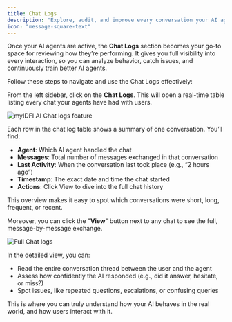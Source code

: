 ```yaml
---
title: Chat Logs
description: "Explore, audit, and improve every conversation your AI agents have."
icon: "message-square-text"
---
```


Once your AI agents are active, the **Chat Logs** section becomes your go-to space for reviewing how they’re performing. It gives you full visibility into every interaction, so you can analyze behavior, catch issues, and continuously train better AI agents.

Follow these steps to navigate and use the Chat Logs effectively:

From the left sidebar, click on the **Chat Logs**. This will open a real-time table listing every chat your agents have had with users.

<img 
  src="../images/chatlogs/chatlogs.webp" 
  alt="myIDFI AI Chat logs feature" 
  className="rounded-xl border-4 border-blue-100 dark:border-blue-300"
/>


Each row in the chat log table shows a summary of one conversation. You’ll find:

- **Agent**: Which AI agent handled the chat
- **Messages**: Total number of messages exchanged in that conversation
- **Last Activity**: When the conversation last took place (e.g., “2 hours ago”)
- **Timestamp**: The exact date and time the chat started
- **Actions**: Click View to dive into the full chat history

This overview makes it easy to spot which conversations were short, long, frequent, or recent.

Moreover, you can click the "**View**" button next to any chat to see the full, message-by-message exchange.

<img 
  src="../images/chatlogs/view_chat.webp" 
  alt="Full Chat logs" 
  className="rounded-xl border-4 border-blue-100 dark:border-blue-300"
/>

In the detailed view, you can:

- Read the entire conversation thread between the user and the agent
- Assess how confidently the AI responded (e.g., did it answer, hesitate, or miss?)
- Spot issues, like repeated questions, escalations, or confusing queries


This is where you can truly understand how your AI behaves in the real world, and how users interact with it.


